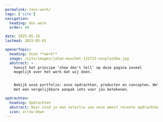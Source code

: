 ```yaml
---
permalink: /ons-werk/
tags: ['site']
navigation:
  heading: Ons werk
  order: 40

date: 2025-05-18
lastmod: 2025-05-01

openerTopic:
  heading: Onze **werk**
  image: /site/images/johan-mouchet-132723-unsplashbw.jpg
  abstract: >
    Vanuit het principe 'show don't tell' op deze pagina zoveel
    mogelijk over het werk dat wij doen.


    Bekijk onze portfolio: onze opdrachten, producten en concepten. Wellicht kunnen wij
    met een vergelijkbare aanpak iets voor jou betekenen.

opdrachten:
  heading: Opdrachten
  abstract: Hier vind je een selectie van onze meest recente opdrachten.
  icon: arrow-down
---
```



<Topic topic={props.opdrachten} variant="headline" />

<TopicList
  className="s-grid u-grid-one-cols u-gap-xl"
  variant="showcase"
  swapImage={true}
  topics={allWorkOpeners(props)}
/>
